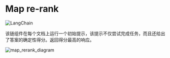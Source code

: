 # Map re-rank

![LangChain](https://pica.zhimg.com/50/v2-56e8bbb52aa271012541c1fe1ceb11a2_r.gif 'LangChain中文网')

该链组件在每个文档上运行一个初始提示，该提示不仅尝试完成任务，而且还给出了答案的确定性得分。返回得分最高的响应。

![map_rerank_diagram](/img/map_rerank.jpg)